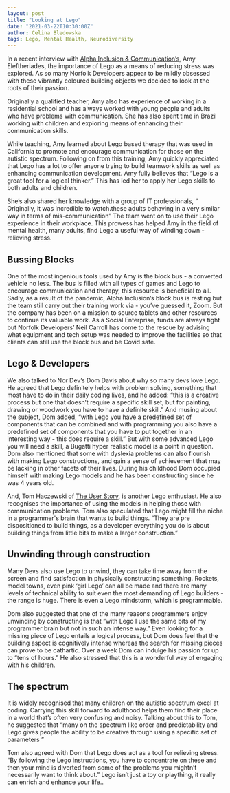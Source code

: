 ```yaml
---
layout: post
title: "Looking at Lego"
date: "2021-03-22T10:30:00Z"
author: Celina Bledowska
tags: Lego, Mental Health, Neurodiversity
---
```


In a recent interview with [Alpha Inclusion & Communication’s](http://alphaic.co.uk/), Amy Eleftheriades, the importance of Lego as a means of reducing stress was explored. As so many Norfolk Developers appear to be mildly obsessed with these vibrantly coloured building objects we decided to look at the roots of their passion.

Originally a qualified teacher, Amy also has experience of working in a residential school and has always worked with young people and adults who have problems with communication. She has also spent time in Brazil working with children and exploring means of enhancing their communication skills. 

While teaching, Amy learned about Lego based therapy that was used in California to promote and encourage communication for those on the autistic spectrum. Following on from this training, Amy quickly appreciated that Lego has a lot to offer anyone trying to build teamwork skills as well as enhancing communication development. Amy fully believes that “Lego is a great tool for a logical thinker.” This has led her to apply her Lego skills to both adults and children. 

She’s also shared her knowledge with a group of IT professionals, “ Originally, it was incredible to watch.these adults behaving in a very similar way in terms of mis-communication” The team went on to use their Lego experience in their workplace. This prowess has helped Amy in the field of mental health, many adults, find Lego a useful way of winding down - relieving stress. 

## Bussing Blocks

One of the most ingenious tools used by Amy is the block bus - a converted vehicle no less. The bus is filled with all types of games and Lego to encourage communication and therapy, this resource is beneficial to all.
Sadly, as a result of the pandemic, Alpha Inclusion’s block bus is resting but the team still carry out their training work via - you’ve guessed it, Zoom. But the company has been on a mission to source tablets and other resources  to continue its valuable work. As a Social Enterprise, funds are always tight but Norfolk Developers’ Neil Carroll has come to the rescue by advising what equipment and tech setup was needed to improve the facilities so that clients can still use the block bus and be Covid safe.

## Lego & Developers

We also talked to Nor Dev’s Dom Davis about why so many devs love Lego. He agreed that Lego definitely helps with problem solving, something that most have to do in their daily coding lives, and he added: “this is a creative process but one that doesn’t require a specific skill set, but for painting, drawing or woodwork you have to have a definite skill.”  And musing about the subject, Dom added, “with Lego you have a predefined set of components that can be combined and with programming you also have a predefined set of components that you have to put together in an interesting way - this does require a skill.” But with some advanced Lego you will need a skill, a Bugatti hyper realistic model is a point in question. Dom also mentioned that some with dyslexia problems can also flourish with making Lego constructions, and gain a sense of achievement that may be lacking in other facets of their lives. During his childhood Dom occupied himself with making Lego models and he has been constructing since he was 4 years old. 

And, Tom Haczewski of [The User Story](https://www.theuserstory.com/), is another Lego enthusiast. He also recognises the importance of using the models in helping those with communication problems. Tom also speculated that Lego might fill the niche in a programmer's brain that wants to build things. “They are pre dispositioned to build things, as a developer everything you do is about building things from little bits to make a larger construction.” 

## Unwinding through construction

Many Devs also use Lego to unwind, they can take time away from the screen and find satisfaction in physically constructing something. Rockets, model towns, even pink ‘girl Lego’ can all be made and there are many levels of technical ability to suit even the most demanding of Lego builders - the range is huge. There is even a Lego mindstorm, which is programmable.   

Dom also suggested that one of the many reasons programmers enjoy unwinding by constructing is that “with Lego I use the same bits of my programmer brain but not in such an intense way.” Even looking for a missing piece of Lego entails a logical process, but Dom does feel that the building aspect is cognitively intense whereas the search for missing pieces can prove to be cathartic. Over a week Dom can indulge his passion for up to “tens of hours.” He also stressed that this is a wonderful way of engaging with his children.

## The spectrum

It is widely recognised that many children on the autistic spectrum excel at coding. Carrying this skill forward to adulthood helps them find their place in a world that’s often very confusing and noisy. Talking about this to Tom, he suggested that “many on the spectrum like order and predictability and Lego gives people the ability to be creative through using a specific set of parameters ” 

Tom also agreed with Dom that Lego does act as a tool for relieving stress. “By following the Lego instructions, you have to concentrate on these and then your mind is diverted from some of the problems you mightn’t necessarily want to think about.”
Lego isn’t just a toy or plaything, it really can enrich and enhance your life..
